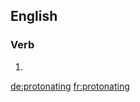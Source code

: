 ==English==

===Verb===
{{head|en|present participle}}

# {{present participle of|protonate|lang=en}}

[[de:protonating]]
[[fr:protonating]]